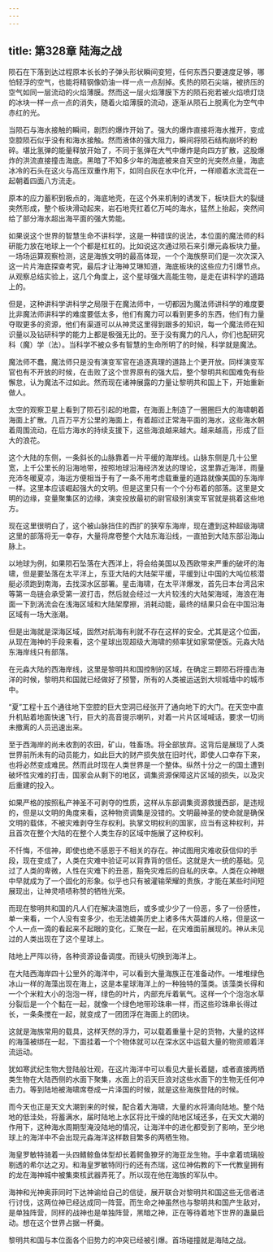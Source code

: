 ```yaml
---
---
---
```

title: 第328章 陆海之战
---



陨石在下落到达过程原本长长的子弹头形状瞬间变短，任何东西只要速度足够，哪怕轻浮的空气，也能将精钢像奶油一样一点一点刮掉。炙热的陨石尖端，被挤压的空气如同一层流动的火焰薄膜。然而这一层火焰薄膜下方的陨石宛若被火焰喷灯烧的冰块一样一点一点的消失，随着火焰薄膜的流动，逐渐从陨石上脱离化为空气中赤红的光。

当陨石与海水接触的瞬间，剧烈的爆炸开始了。强大的爆炸直接将海水推开，变成空腔陨石似乎没有和海水接触。然而液体的强大阻力，瞬间将陨石结构崩坏的粉碎。堪比氢弹的能量释放开始了，不同于氢弹在大气中爆炸是向四方扩散，这股爆炸的洪流直接撞击海底。黑暗了不知多少年的海底被来自天空的光突然点量，海底冰冷的石头在这火与高压双重作用下，如同白灰在水中化开，一样顺着水流混在一起朝着四面八方流走。

原本的应力蓄积到极点的，海底地壳，在这个外来机制的诱发下，板块巨大的裂缝突然形成，整个板块滑动起来，岩石地壳扛着亿万吨的海水，猛然上抬起，突然间给了部分海水超出海平面的强大势能。

如果说这个世界的智慧生命不讲科学，这是一种错误的说法，本位面的魔法师的科研能力放在地球上一个个都是杠杠的。比如说这次通过陨石来引爆元淼板块力量。一场场运算观察检测，这是海族文明的最高体现，一个个海族祭司们是一次次深入这一片片海底探查考究，最后才让海神艾琳知道，海底板块的这些应力引爆节点。从观察总结实验上，这几个角度上，这个星球强大高能生物，是走在讲科学的道路上的。

但是，这种讲科学讲科学之局限于在魔法师中，一切都因为魔法师讲科学的难度要比非魔法师讲科学的难度要低太多，他们有魔力可以看到更多的东西，他们有力量夺取更多的资源，他们有渠道可以从神灵这里得到跟多的知识，每一个魔法师在知识量以及钻研科学的能力上都是极强无比的。至于没有魔力的凡人，你们也配研究科（魔）学（法）。当科学不被众多有智慧的生命所明了的时候，科学就是魔法。

魔法师不蠢，魔法师只是没有演变军官在追逐真理的道路上个更开放。同样演变军官也有不开放的时候，在击败了这个世界原有的强大后，整个黎明共和国难免有些懈怠，认为魔法不过如此。然而现在诸神展露的力量让黎明共和国上下，开始重新做人。

太空的观察卫星上看到了陨石引起的地震，在海面上制造了一圈圈巨大的海啸朝着海面上扩散。几百万平方公里的海面上，有着超过正常海平面的海水，这些海水朝着周围流动，在后方海水的持续支援下，这些海浪越来越大。越来越高，形成了巨大的浪花。

这个大陆的东侧，一条斜长的山脉靠着一片平缓的海岸线。山脉东侧是几十公里宽，上千公里长的沿海地带，按照地球沿海经济发达的理论，这里靠近海洋，雨量充沛冬暖夏凉，海运方便相当于有了一条不用考虑载重量的道路就像美国的东海岸一样。这里本应该崛起强大的文明。但是这里只有一个个分布着的部落。这里是文明的边缘，变量聚集区的边缘，演变投放最初的尉官级别演变军官就是挑着这些地方。

现在这里很明白了，这个被山脉挡住的西扩的狭窄东海岸，现在遭到这种超级海啸这里的部落将无一幸存，大量将席卷整个大陆东海沿线，一直拍到大陆东部沿海山脉上。

以地球为例，如果陨石坠落在大西洋上，将会给美国以及西欧带来严重的破坏的海啸，但是要坠落在太平洋上，东亚大陆的大陆架平缓，平缓到让中国的大吨位核潜艇必须跑到南海，去找深水区部署。星击海啸，在太平洋爆发，首先日本台湾吕宋等第一岛链会承受第一波打击，然后就会经过一大片较浅的大陆架海域，海浪在海面一下到涡流会在浅海区域和大陆架摩擦，消耗动能，最终的结果只会在中国沿海区域有一场大涨潮。

但是出海就是深海区域，固然对航海有利就不存在这样的安全。尤其是这个位面，从现在海神的手段来看，这个星球出现超级大海啸的频率犹如家常便饭。元淼大陆东海岸线只有部落。

在元淼大陆的西海岸线，这里是黎明共和国控制的区域，在确定三颗陨石将撞击海洋的时候，黎明共和国就已经做好了预警，所有的人类被运送到大坝城墙中的城市中。

“夏”工程十五个通往地下空腔的巨大空洞已经张开了通向地下的大门。在天空中直升机贴着地面快速飞行，巨大的高音提示喇叭，对着一片片区域喊话，要求一切尚未撤离的人员迅速出来。

至于西海岸的尚未收割的农田，矿山，牲畜场。将全部放弃。这背后是展现了人类世界前所未有的动员能力，如此巨大的财产损失放在旧时代，即使人口幸存下来，也将必然变成难民。然而此时现在人类世界是一个整体。纵然十分之一的国土遭到破坏性灾难的打击，国家会从剩下的地区，调集资源保障这片区域的损失，以及灾后重建的投入。

如果严格的按照私产神圣不可剥夺的性质，这样从东部调集资源救援西部，是违规的，但是以文明的角度来看，这种物资调集是没错的。文明最神圣的使命就是确保文明的载体，不被灾难剥夺生存权利。执掌文明权利的国家，应当有这种权利，并且首次在整个大陆的在整个人类生存的区域中施展了这种权利。

不忏悔，不信神，即使也绝不感恩于不相关的存在。神试图用灾难收获信仰的手段，现在变成了，人类在灾难中验证可以背靠背的信任。这就是大一统的基础。见过了人类的卑微，人性在灾难下的丑恶，豁免灾难后的自私的庆幸。人类在众神眼中早就成为了一个固化的形象。似乎也只有被灌输荣耀的贵族，才能在某些时间短展现出，让神灵啧啧称赞的牺牲光荣。

而现在黎明共和国的凡人们在解决温饱后，或多或少少了一份恶，多了一份感性，单一来看，一个人没有变多少，也无法媲美历史上诸多伟大英雄的人格，但是这一个人一点一滴的看起来不起眼的变化，汇聚在一起，在灾难面前展现的。神从未见过的人类出现在了这个星球上。

陆地上严阵以待，各种资源设备调度。而镜头切换到海洋上。

在大陆西海岸四十公里外的海洋中，可以看到大量海族正在准备动作。一堆堆绿色冰山一样的海藻出现在海上，这是本星球海洋上的一种独特的藻类。该藻类长得和一个个米粒大小的泡泡一样，绿色的叶片，内部充斥着氧气。这样一个个泡泡水草分裂后是一个个黏在一起，就像一个绿色地带珍珠串一样，而这些珍珠串长得过长，一条条搅在一起，就变成了一团团浮在海面上的团块。

这就是海族常用的载具，这样天然的浮力，可以载着重量十足的货物，大量的这样的海藻被绑在一起，下面挂着一个个物体就可以在深水区中运载大量的物资顺着洋流运动。

犹如寒武纪生物大登陆般壮观，在这片海洋中可以看见大量长着腿，或者直接两栖类生物在大陆西侧的水面下聚集，水面上的滔天巨浪对这些水面下的生物无任何冲击力。等到陆地被海啸席卷成一片泽国的时候，就是这些海族登陆的时候。

而今天也正是天文大潮到来的时候，配合着大海啸，大量的水将涌向陆地。整个陆地的低洼处，将蓄满水，届时陆地上水区将比干燥的陆地区域还多，在天文大潮的作用下，这种海水周期型淹没陆地的情况，让海洋中的进化都受到了影响，至少地球上的海洋中不会出现元淼海洋这样数目繁多的两栖生物。

海皇罗敏特骑着一头四鳍鲸鱼体型却长着鳄鱼獠牙的海亚龙生物。手中拿着琉璃般剔透的希尔达之刃。和海皇罗敏特同行的还有杰瑞，这位神佑教的下一代教皇拥有的龙在海神城中被集束核武器弄死了。所以现在他在海族的军队中。

海神和光神奥菲同时下达神谕给自己的信徒，展开联合对黎明共和国这些无信者进行讨伐，这两位神已经达成同一阵营。而生命之神虽然也与黎明共和国产生敌对，是单独阵营，同样的战神也是单独阵营，黑暗之神，正在等待着地下世界的蛊巢启动。想在这个世界占据一杯羹。

黎明共和国与本位面各个旧势力的冲突已经被引爆。首场碰撞就是海陆之战。